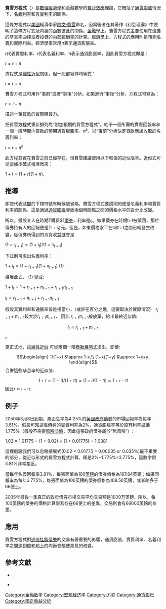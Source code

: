 {{NoteTA
|G1=Math
|G2=Economics
|1=zh-cn:费雪方程;zh-hk:費沙方程式;zh-tw:費雪方程式;
|2=zh-cn:欧文;zh-tw:爾文; zh-hk:艾榮;
|3=zh-tw:實質; zh-hk:真實;
}}
'''費雪方程式'''（{{lang-en|'''Fisher equation'''}}）是[[數理經濟學|數理經濟學]]和金融數學的[[費沙效應|費沙效應]]理論，它概括了[[通貨膨脹|通貨膨脹]]情況下，[[名義利率|名義利率]]和[[真實利率|真實利率]]的關係。

這條方程式以[[美國|美國]]經濟學家[[歐文·費雪|歐文·費雪]]命名，因爲後者在其著作《利息理論》中説明了這條方程式及内裏的函數彼此的關係。[[金融學|金融學]]上，費雪方程式主要使用在[[債券|債券]]的孳息率曲綫或者投資的[[内部報酬率|内部報酬率]]的計算。[[經濟學|經濟學]]上，方程式的應用則是預測名義和實際利率。經濟學家常用<math>\pi</math>表示通貨膨脹率。

<math>r</math>代表實際利率、<math>i</math>代表名義利率、<math>\pi</math>表示通貨膨脹率，因此費雪方程式即是：

<math>i \approx r + \pi</math>

方程式是[[綫性近似|綫性近似]]關係，但一般都寫作均等式：
 
<math>i = r + \pi</math>

費雪方程式可用作“事前”或者“事後”分析。如果進行“事後”分析，方程式可寫為：

<math>r = i - \pi</math>

描述一筆[[貸款|貸款]]的實際購買力。

把費雪方程式重新排列為“附加預期的費雪方程式”，給予一個所需的實際回報率和一個一段時間内貸款的預期通貨膨脹率，<math>\pi^e</math>，以“事前”分析決定貸款應該收取的名義利率：

<math>i = r + \pi^e</math>

此方程其實在費雪之前已經存在，但費雪建議使用以下較佳的近似版本。近似式可從這條準確式推導而來：

<math>1 + i = (1 + r)(1 + \pi).</math>

==推導==
即使代表[[時間|時間]]的下標符號有時候被省略，費雪方程式要説明的便是名義利率和實質利率的關係，這是通過[[通貨膨脹|通貨膨脹]]導致兩個時間點之間的價格水平的百分比改變。

所以，假設某人在時期T購買$1[[債券|債券]]，利率是<math>i_t</math>。如果債券在時期t+1被贖回，那位債券持有人的回報便是<math>(1+i_t)</math>元。但是，如果價格水平在t和t+1之間已經發生改變，從債券所得到的真實收益就會是

<math>(1+r_{t+1})=(1+i_t)/(1+\pi_{t+1})</math>

下式則可求出名義利率：

<math>1 + i_t = (1 + r_{t+1})(1 + \pi_{t+1})</math>   (1)

擴展此式， (1) 變成:

<math>1 + i_t = 1 + r_{t+1} + \pi_{t+1} + r_{t+1} \pi_{t+1}</math>

<math>i_t = r_{t+1} + \pi_{t+1} + r_{t+1} \pi_{t+1}</math>

假設真實利率和通脹率皆是相當小，（或許在百分之幾，這要取決於實際情況）
<math>r_{t+1} + \pi_{t+1}</math>較大於<math>r_{t+1} \pi_{t+1}</math>，
因此 <math>r_{t+1} \pi_{t+1}</math>被放棄，給出最終近似值:
:<math>i_t \approx r_{t+1} + \pi_{t+1}</math>。

更正式地，這[[線性近似|線性近似]] 可從兩個一階[[泰勒級數|泰勒展開式]]求出，即使:
:<math>\begin{align}
1/(1+x) &\approx 1-x,\\
(1+x)(1+y) &\approx 1+x+y.
\end{align}
</math>
合併這些孳息率的近似值:
:<math>1+r=(1+i)/(1+\pi) \approx (1+i)(1-\pi) \approx 1+i-\pi</math>
因此<math>r \approx i - \pi.</math>

==例子==
2050年3月8日到期，票面息率為4.25%的[[英國|英國]][[政府債券|政府債券]]的市場回報率為每年3.81%。假設可知這張債券的實質利率為2%，通貨膨脹率等於原有利率溢價1.775%（假設不需要[[風險溢價|風險溢價]]，因此這張政府債券屬於“無風險”）:

1.02 × 1.01775 = (1 + 0.02) × (1 + 0.01775) = 1.0381

這裡假設我們可以忽略擴展式(0.02 × 0.01775 = 0.00035 or 0.035%)最不重要的部分，從近似形式的費雪方程式計算，即是2%+1.775%=3.775%，這數字跟3.81%非常接近。

當每年名義回報率3.81%，每張面值為100[[英鎊|英鎊]]的債券價格為107.84英鎊；如果回報率為每年3.775%，每張面值為100英鎊的債券價格為108.50英鎊，或者略多于66便士。

2005年最後一季真正的政府債券市場交易平均交易額是1000万英鎊。所以，每100英鎊的債券的價格計算假若存在66便士的差異，交易則會有66000英鎊的价差。

==應用==
費雪方程式對[[通脹挂鈎債券|通脹挂鈎債券]]的交易有著重要的影響，通貨膨脹、實質利率、名義利率之間達到飽和點上的均衡會驅使票息的改變。

==參考文獻==
*{{Citation |authorlink=羅伯特·巴羅 |last=Barro |first=Robert J. |title=Macroeconomics |year=1997 |publisher=The MIT Press |location=Cambridge |edition=5th |isbn=0262024365 }}.
*{{Cite book|last=Fisher |first=Irving |title=The Theory of interest |origyear=1930 |year=1977 |publisher=Porcupine Press |location=Philadelphia |isbn=0879918640 }}

{{Authority control}}
[[Category:金融数学|Category:金融数学]]
[[Category:宏观经济学|Category:宏观经济学]]
[[Category:方程|Category:方程]]
[[Category:通货膨胀|Category:通货膨胀]]
[[Category:固定收益分析|Category:固定收益分析]]